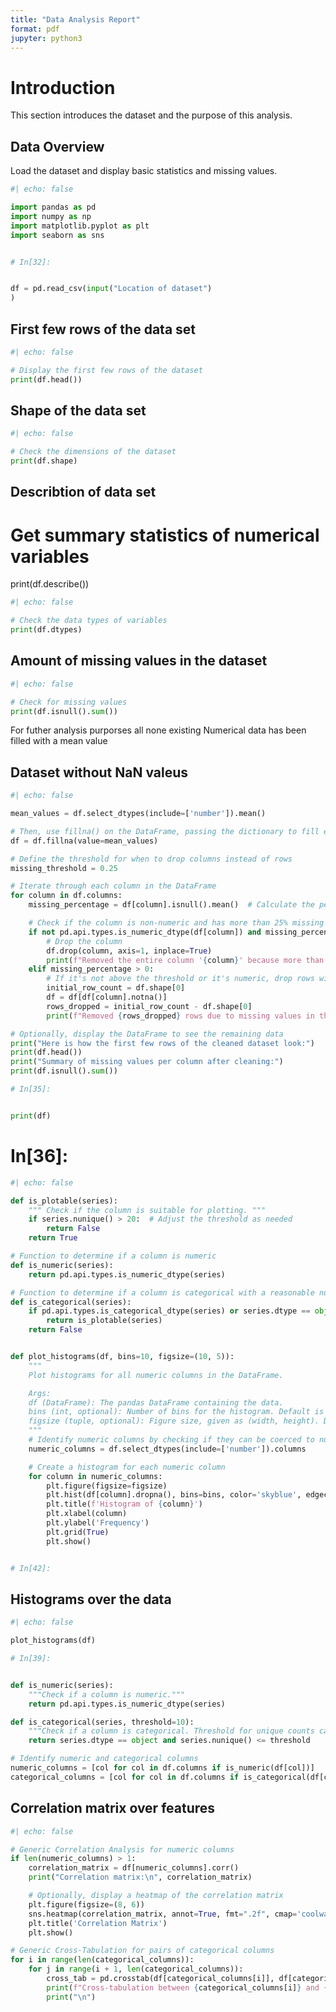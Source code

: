 ```yaml
---
title: "Data Analysis Report"
format: pdf
jupyter: python3
---
```


# Introduction

This section introduces the dataset and the purpose of this analysis.

## Data Overview

Load the dataset and display basic statistics and missing values.

```python
#| echo: false

import pandas as pd
import numpy as np
import matplotlib.pyplot as plt
import seaborn as sns


# In[32]:


df = pd.read_csv(input("Location of dataset")
)


```
## First few rows of the data set

```python
#| echo: false

# Display the first few rows of the dataset
print(df.head())
```

## Shape of the data set
```python
#| echo: false

# Check the dimensions of the dataset
print(df.shape)

```

## Describtion of data set


# Get summary statistics of numerical variables
print(df.describe())
```python
#| echo: false

# Check the data types of variables
print(df.dtypes)
```

## Amount of missing values in the dataset
```python
#| echo: false

# Check for missing values
print(df.isnull().sum())
```

For futher analysis purporses all none existing Numerical data has been filled with a mean value 

## Dataset without NaN valeus 


```python
#| echo: false

mean_values = df.select_dtypes(include=['number']).mean()

# Then, use fillna() on the DataFrame, passing the dictionary to fill each column with its respective mean
df = df.fillna(value=mean_values)

# Define the threshold for when to drop columns instead of rows
missing_threshold = 0.25

# Iterate through each column in the DataFrame
for column in df.columns:
    missing_percentage = df[column].isnull().mean()  # Calculate the percentage of missing values

    # Check if the column is non-numeric and has more than 25% missing values
    if not pd.api.types.is_numeric_dtype(df[column]) and missing_percentage > missing_threshold:
        # Drop the column
        df.drop(column, axis=1, inplace=True)
        print(f"Removed the entire column '{column}' because more than 25% of its values were missing.")
    elif missing_percentage > 0:
        # If it's not above the threshold or it's numeric, drop rows with missing values in this column
        initial_row_count = df.shape[0]
        df = df[df[column].notna()]
        rows_dropped = initial_row_count - df.shape[0]
        print(f"Removed {rows_dropped} rows due to missing values in the '{column}' column.")

# Optionally, display the DataFrame to see the remaining data
print("Here is how the first few rows of the cleaned dataset look:")
print(df.head())
print("Summary of missing values per column after cleaning:")
print(df.isnull().sum())

# In[35]:


print(df)
```

# In[36]:
```python
#| echo: false

def is_plotable(series):
    """ Check if the column is suitable for plotting. """
    if series.nunique() > 20:  # Adjust the threshold as needed
        return False
    return True

# Function to determine if a column is numeric
def is_numeric(series):
    return pd.api.types.is_numeric_dtype(series)

# Function to determine if a column is categorical with a reasonable number of unique values
def is_categorical(series):
    if pd.api.types.is_categorical_dtype(series) or series.dtype == object:
        return is_plotable(series)
    return False


def plot_histograms(df, bins=10, figsize=(10, 5)):
    """
    Plot histograms for all numeric columns in the DataFrame.

    Args:
    df (DataFrame): The pandas DataFrame containing the data.
    bins (int, optional): Number of bins for the histogram. Default is 10.
    figsize (tuple, optional): Figure size, given as (width, height). Default is (10, 5).
    """
    # Identify numeric columns by checking if they can be coerced to numeric types
    numeric_columns = df.select_dtypes(include=['number']).columns

    # Create a histogram for each numeric column
    for column in numeric_columns:
        plt.figure(figsize=figsize)
        plt.hist(df[column].dropna(), bins=bins, color='skyblue', edgecolor='black')  # Drop NA values for plotting
        plt.title(f'Histogram of {column}')
        plt.xlabel(column)
        plt.ylabel('Frequency')
        plt.grid(True)
        plt.show()


# In[42]:
```

## Histograms over the data
```python
#| echo: false

plot_histograms(df)

# In[39]:


def is_numeric(series):
    """Check if a column is numeric."""
    return pd.api.types.is_numeric_dtype(series)

def is_categorical(series, threshold=10):
    """Check if a column is categorical. Threshold for unique counts can be adjusted."""
    return series.dtype == object and series.nunique() <= threshold

# Identify numeric and categorical columns
numeric_columns = [col for col in df.columns if is_numeric(df[col])]
categorical_columns = [col for col in df.columns if is_categorical(df[col])]
```
## Correlation matrix over features
```python
#| echo: false

# Generic Correlation Analysis for numeric columns
if len(numeric_columns) > 1:
    correlation_matrix = df[numeric_columns].corr()
    print("Correlation matrix:\n", correlation_matrix)

    # Optionally, display a heatmap of the correlation matrix
    plt.figure(figsize=(8, 6))
    sns.heatmap(correlation_matrix, annot=True, fmt=".2f", cmap='coolwarm')
    plt.title('Correlation Matrix')
    plt.show()

# Generic Cross-Tabulation for pairs of categorical columns
for i in range(len(categorical_columns)):
    for j in range(i + 1, len(categorical_columns)):
        cross_tab = pd.crosstab(df[categorical_columns[i]], df[categorical_columns[j]])
        print(f"Cross-tabulation between {categorical_columns[i]} and {categorical_columns[j]}:\n", cross_tab)
        print("\n")



```